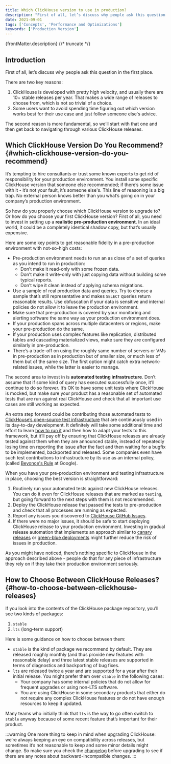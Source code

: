 ```yaml
---
title: Which ClickHouse version to use in production?
description: "First of all, let’s discuss why people ask this question in the first place. There are two key reasons..."
date: 2021-09-01
tags: ['Concepts', 'Performance and Optimizations']
keywords: ['Production Version']
---
```


{frontMatter.description}
{/* truncate */}

## Introduction

First of all, let’s discuss why people ask this question in the first place. 

There are two key reasons:

1.  ClickHouse is developed with pretty high velocity, and usually there are 10+ stable releases per year. That makes a wide range of releases to choose from, which is not so trivial of a choice.
2.  Some users want to avoid spending time figuring out which version works best for their use case and just follow someone else's advice.

The second reason is more fundamental, so we’ll start with that one and then get back to navigating through various ClickHouse releases.

## Which ClickHouse Version Do You Recommend? {#which-clickhouse-version-do-you-recommend}

It’s tempting to hire consultants or trust some known experts to get rid of responsibility for your production environment. You install some specific ClickHouse version that someone else recommended; if there’s some issue with it - it’s not your fault, it’s someone else's. This line of reasoning is a big trap. No external person knows better than you what’s going on in your company’s production environment.

So how do you properly choose which ClickHouse version to upgrade to? Or how do you choose your first ClickHouse version? First of all, you need to invest in setting up a **realistic pre-production environment**. In an ideal world, it could be a completely identical shadow copy, but that’s usually expensive.

Here are some key points to get reasonable fidelity in a pre-production environment with not-so-high costs:

- Pre-production environment needs to run an as close of a set of queries as you intend to run in production:
    - Don’t make it read-only with some frozen data.
    - Don’t make it write-only with just copying data without building some typical reports.
    - Don’t wipe it clean instead of applying schema migrations.
- Use a sample of real production data and queries. Try to choose a sample that’s still representative and makes `SELECT` queries return reasonable results. Use obfuscation if your data is sensitive and internal policies do not allow it to leave the production environment.
- Make sure that pre-production is covered by your monitoring and alerting software the same way as your production environment does.
- If your production spans across multiple datacenters or regions, make your pre-production do the same.
- If your production uses complex features like replication, distributed tables and cascading materialized views, make sure they are configured similarly in pre-production.
- There’s a trade-off on using the roughly same number of servers or VMs in pre-production as in production but of smaller size, or much less of them but of the same size. The first option might catch extra network-related issues, while the latter is easier to manage.

The second area to invest in is **automated testing infrastructure**. Don’t assume that if some kind of query has executed successfully once, it’ll continue to do so forever. It’s OK to have some unit tests where ClickHouse is mocked, but make sure your product has a reasonable set of automated tests that are run against real ClickHouse and check that all important use cases are still working as expected.

An extra step forward could be contributing those automated tests to [ClickHouse’s open-source test infrastructure](https://github.com/ClickHouse/ClickHouse/tree/master/tests) that are continuously used in its day-to-day development. It definitely will take some additional time and effort to learn [how to run it](/development/tests) and then how to adapt your tests to this framework, but it’ll pay off by ensuring that ClickHouse releases are already tested against them when they are announced stable, instead of repeatedly losing time on reporting the issue after the fact and then waiting for a bugfix to be implemented, backported and released. Some companies even have such test contributions to infrastructure by its use as an internal policy, (called [Beyonce's Rule](https://www.oreilly.com/library/view/software-engineering-at/9781492082781/ch01.html#policies_that_scale_well) at Google).

When you have your pre-production environment and testing infrastructure in place, choosing the best version is straightforward:

1.  Routinely run your automated tests against new ClickHouse releases. You can do it even for ClickHouse releases that are marked as `testing`, but going forward to the next steps with them is not recommended.
2.  Deploy the ClickHouse release that passed the tests to pre-production and check that all processes are running as expected.
3.  Report any issues you discovered to [ClickHouse GitHub Issues](https://github.com/ClickHouse/ClickHouse/issues).
4.  If there were no major issues, it should be safe to start deploying ClickHouse release to your production environment. Investing in gradual release automation that implements an approach similar to [canary releases](https://martinfowler.com/bliki/CanaryRelease.html) or [green-blue deployments](https://martinfowler.com/bliki/BlueGreenDeployment.html) might further reduce the risk of issues in production.

As you might have noticed, there’s nothing specific to ClickHouse in the approach described above - people do that for any piece of infrastructure they rely on if they take their production environment seriously.

## How to Choose Between ClickHouse Releases? {#how-to-choose-between-clickhouse-releases}

If you look into the contents of the ClickHouse package repository, you’ll see two kinds of packages:

1.  `stable`
2.  `lts` (long-term support)

Here is some guidance on how to choose between them:

- `stable` is the kind of package we recommend by default. They are released roughly monthly (and thus provide new features with reasonable delay) and three latest stable releases are supported in terms of diagnostics and backporting of bug fixes.
- `lts` are released twice a year and are supported for a year after their initial release. You might prefer them over `stable` in the following cases:
    - Your company has some internal policies that do not allow for frequent upgrades or using non-LTS software.
    - You are using ClickHouse in some secondary products that either do not require any complex ClickHouse features or do not have enough resources to keep it updated.

Many teams who initially think that `lts` is the way to go often switch to `stable` anyway because of some recent feature that’s important for their product.

:::warning
One more thing to keep in mind when upgrading ClickHouse: we’re always keeping an eye on compatibility across releases, but sometimes it’s not reasonable to keep and some minor details might change. So make sure you check the [changelog](/whats-new/changelog) before upgrading to see if there are any notes about backward-incompatible changes.
:::
